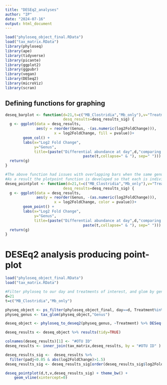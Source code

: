 ```yaml
---
title: "DESEq2_analyses"
author: "IP"
date: "2024-07-16"
output: html_document
---
```


```r
load("phyloseq_object_final.RData")
load("tax_matrix.RData") 
library(phyloseq)
library(ape)
library(tidyverse)
library(picante)
library(ggplot2)
library(ggpubr)
library(vegan)
library(DESeq2)
library(microViz)
library(scran)

```
## Defining functions for graphing
```r
deseq_barplot <- function(d=21,t=c("MB_Clostridia","Mb_only"),v="Treatment",
                          desq_results=desq_results_sig) {
  g <- ggplot(data = desq_results, 
              aes(y = reorder(Genus, -(as.numeric(log2FoldChange))), 
                      x = log2FoldChange, fill = pvalue))+
        geom_col() + 
        labs(x="Log2 Fold Change",
             y="Genus",
             title=(paste("Differential abundance at day",d,"comparing between","\n",
                                   paste(t,collapse=" & "), sep=" ")))
  return(g)
}

#The above function had issues with overlapping bars when the same genus was repeated.
#As a result the plotpoint function is developed so that each is individually visible.
deseq_pointplot <- function(d=21,t=c("MB_Clostridia","Mb_only"),v="Treatment",
                          desq_results=desq_results_sig) {
  g <- ggplot(data = desq_results, 
              aes(y = reorder(Genus, -(as.numeric(log2FoldChange))), 
                      x = log2FoldChange, color = pvalue))+
        geom_point() + 
        labs(x="Log2 Fold Change",
             y="Genus",
             title=(paste("Differential abundance at day",d,"comparing between","\n",
                                   paste(t,collapse=" & "), sep=" ")))
  return(g)
}
``` 

# DESEq2 analysis producing point-plot
```r
load("phyloseq_object_final.RData")
load("tax_matrix.RData")

#Filter phyloseq to our day and treatments of interest, and glom by genus
d=21
t=c("MB_Clostridia","Mb_only")

physeq_object <- ps_filter(phyloseq_object_final, day==d, Treatment%in%t) 
physeq_genus <- tax_glom(physeq_object,"Genus")

deseq_object <- phyloseq_to_deseq2(physeq_genus, ~Treatment) %>% DESeq()

deseq_results <- deseq_object %>% results(tidy=TRUE)

colnames(deseq_results)[1] <- "#OTU ID"
deseq_results <- inner_join(tax_matrix,deseq_results, by = "#OTU ID" )

deseq_results_sig <-  deseq_results %>%
  filter(padj<0.05 & abs(log2FoldChange)>1.5)
deseq_results_sig <- deseq_results_sig[order(deseq_results_sig$log2FoldChange),]

deseq_pointplot(d,t,v,deseq_results_sig) + theme_bw() +
    geom_vline(xintercept=0)

```


